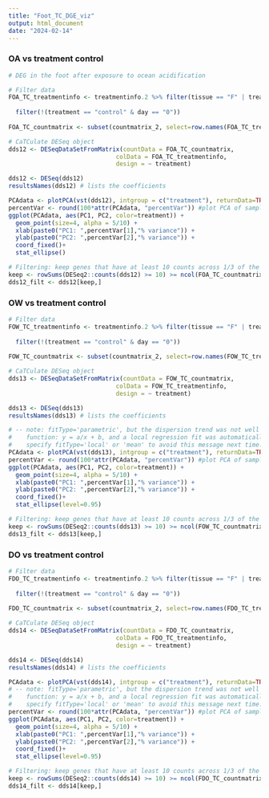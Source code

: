 ```yaml
---
title: "Foot_TC_DGE_viz"
output: html_document
date: "2024-02-14"
---
```


### OA vs treatment control
```r
# DEG in the foot after exposure to ocean acidification

# Filter data
FOA_TC_treatmentinfo <- treatmentinfo.2 %>% filter(tissue == "F" | treatment == "control" | treatment == "OA") %>% filter(!(tissue == "G" | treatment == "OW" | treatment == "DO"))
                                                                                                     FOA_TC_treatmentinfo <- FOA_TC_treatmentinfo %>%
  filter(!(treatment == "control" & day == "0")) 
                                                                                                      
FOA_TC_countmatrix <- subset(countmatrix_2, select=row.names(FOA_TC_treatmentinfo))

# CaTCulate DESeq object
dds12 <- DESeqDataSetFromMatrix(countData = FOA_TC_countmatrix,
                              colData = FOA_TC_treatmentinfo,
                              design = ~ treatment)

dds12 <- DESeq(dds12)
resultsNames(dds12) # lists the coefficients

PCAdata <- plotPCA(vst(dds12), intgroup = c("treatment"), returnData=TRUE)
percentVar <- round(100*attr(PCAdata, "percentVar")) #plot PCA of samples with all data
ggplot(PCAdata, aes(PC1, PC2, color=treatment)) + 
  geom_point(size=4, alpha = 5/10) +
  xlab(paste0("PC1: ",percentVar[1],"% variance")) +
  ylab(paste0("PC2: ",percentVar[2],"% variance")) + 
  coord_fixed()+
  stat_ellipse()

# Filtering: keep genes that have at least 10 counts across 1/3 of the samples - https://support.bioconductor.org/p/110307/
keep <- rowSums(DESeq2::counts(dds12) >= 10) >= ncol(FOA_TC_countmatrix)/3
dds12_filt <- dds12[keep,]

```

### OW vs treatment control
```r

# Filter data
FOW_TC_treatmentinfo <- treatmentinfo.2 %>% filter(tissue == "F" | treatment == "control" | treatment == "OW") %>% filter(!(tissue == "G" | treatment == "OA" | treatment == "DO"))
                                                                                                    FOW_TC_treatmentinfo <- FOW_TC_treatmentinfo %>%
  filter(!(treatment == "control" & day == "0")) 
                                                                                                  
FOW_TC_countmatrix <- subset(countmatrix_2, select=row.names(FOW_TC_treatmentinfo))

# CaTCulate DESeq object
dds13 <- DESeqDataSetFromMatrix(countData = FOW_TC_countmatrix,
                              colData = FOW_TC_treatmentinfo,
                              design = ~ treatment)

dds13 <- DESeq(dds13)
resultsNames(dds13) # lists the coefficients

# -- note: fitType='parametric', but the dispersion trend was not well captured by the
#    function: y = a/x + b, and a local regression fit was automatically substituted.
#    specify fitType='local' or 'mean' to avoid this message next time.
PCAdata <- plotPCA(vst(dds13), intgroup = c("treatment"), returnData=TRUE)
percentVar <- round(100*attr(PCAdata, "percentVar")) #plot PCA of samples with all data
ggplot(PCAdata, aes(PC1, PC2, color=treatment)) + 
  geom_point(size=4, alpha = 5/10) +
  xlab(paste0("PC1: ",percentVar[1],"% variance")) +
  ylab(paste0("PC2: ",percentVar[2],"% variance")) + 
  coord_fixed()+
  stat_ellipse(level=0.95)

# Filtering: keep genes that have at least 10 counts across 1/3 of the samples - https://support.bioconductor.org/p/110307/
keep <- rowSums(DESeq2::counts(dds13) >= 10) >= ncol(FOW_TC_countmatrix)/3
dds13_filt <- dds13[keep,]

```

### DO vs treatment control
```r

# Filter data
FDO_TC_treatmentinfo <- treatmentinfo.2 %>% filter(tissue == "F" | treatment == "control" | treatment == "DO") %>% filter(!(tissue == "G" | treatment == "OA" | treatment == "OW"))
                                                                                                    FDO_TC_treatmentinfo <- FDO_TC_treatmentinfo %>%
  filter(!(treatment == "control" & day == "0")) 
                                                                                                      
FDO_TC_countmatrix <- subset(countmatrix_2, select=row.names(FDO_TC_treatmentinfo))

# CaTCulate DESeq object
dds14 <- DESeqDataSetFromMatrix(countData = FDO_TC_countmatrix,
                              colData = FDO_TC_treatmentinfo,
                              design = ~ treatment)

dds14 <- DESeq(dds14)
resultsNames(dds14) # lists the coefficients

PCAdata <- plotPCA(vst(dds14), intgroup = c("treatment"), returnData=TRUE)
# -- note: fitType='parametric', but the dispersion trend was not well captured by the
#    function: y = a/x + b, and a local regression fit was automatically substituted.
#    specify fitType='local' or 'mean' to avoid this message next time.
percentVar <- round(100*attr(PCAdata, "percentVar")) #plot PCA of samples with all data
ggplot(PCAdata, aes(PC1, PC2, color=treatment)) + 
  geom_point(size=4, alpha = 5/10) +
  xlab(paste0("PC1: ",percentVar[1],"% variance")) +
  ylab(paste0("PC2: ",percentVar[2],"% variance")) + 
  coord_fixed()+
  stat_ellipse(level=0.95)

# Filtering: keep genes that have at least 10 counts across 1/3 of the samples - https://support.bioconductor.org/p/110307/
keep <- rowSums(DESeq2::counts(dds14) >= 10) >= ncol(FDO_TC_countmatrix)/3
dds14_filt <- dds14[keep,]

```


